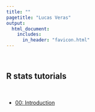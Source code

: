 ```yaml
---
title: ""  
pagetitle: "Lucas Veras"
output: 
  html_document:
    includes:
      in_header: "favicon.html"
---
```


<br>

## R stats tutorials

<br>

* [00: Introduction](https://lveras.com/tutorials/rstats/00_introduction/slides.html)